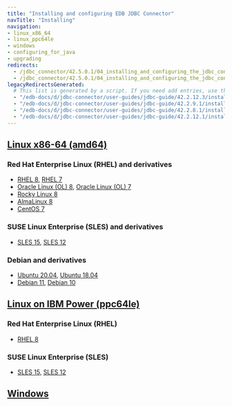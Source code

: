 ```yaml
---
title: "Installing and configuring EDB JDBC Connector"
navTitle: "Installing"
navigation:
- linux_x86_64
- linux_ppc64le
- windows
- configuring_for_java
- upgrading
redirects:
  - /jdbc_connector/42.5.0.1/04_installing_and_configuring_the_jdbc_connector/
  - /jdbc_connector/42.5.0.1/04_installing_and_configuring_the_jdbc_connector/01_installing_the_connector_with_an_rpm_package/
legacyRedirectsGenerated:
  # This list is generated by a script. If you need add entries, use the `legacyRedirects` key.
  - "/edb-docs/d/jdbc-connector/user-guides/jdbc-guide/42.2.12.3/installing_and_configuring_the_jdbc_connector.html"
  - "/edb-docs/d/jdbc-connector/user-guides/jdbc-guide/42.2.9.1/installing_and_configuring_the_jdbc_connector.html"
  - "/edb-docs/d/jdbc-connector/user-guides/jdbc-guide/42.2.8.1/installing_and_configuring_the_jdbc_connector.html"
  - "/edb-docs/d/jdbc-connector/user-guides/jdbc-guide/42.2.12.1/installing_and_configuring_the_jdbc_connector.html"
---
```


<div id="installing_and_configuring_the_jdbc_connector" class="registered_link"></div>

## [Linux x86-64 (amd64)](linux_x86_64)
### Red Hat Enterprise Linux (RHEL) and derivatives
- [RHEL 8](linux_x86_64/jdbc_rhel_8), [RHEL 7](linux_x86_64/jdbc_rhel_7)
- [Oracle Linux (OL) 8](linux_x86_64/jdbc_rhel_8), [Oracle Linux (OL) 7](linux_x86_64/jdbc_rhel_7)
- [Rocky Linux 8](linux_x86_64/jdbc_other_linux_8)
- [AlmaLinux 8](linux_x86_64/jdbc_other_linux_8)
- [CentOS 7](linux_x86_64/jdbc_centos_7)
### SUSE Linux Enterprise (SLES) and derivatives
- [SLES 15](linux_x86_64/jdbc_sles_15), [SLES 12](linux_x86_64/jdbc_sles_12)
### Debian and derivatives
- [Ubuntu 20.04](linux_x86_64/jdbc_ubuntu_20), [Ubuntu 18.04](linux_x86_64/jdbc_ubuntu_18)
- [Debian 11](linux_x86_64/jdbc_debian_11), [Debian 10](linux_x86_64/jdbc_debian_10)
## [Linux on IBM Power (ppc64le)](linux_ppc64le)
### Red Hat Enterprise Linux (RHEL)
- [RHEL 8](linux_ppc64le/jdbc_rhel_8)
### SUSE Linux Enterprise (SLES)
- [SLES 15](linux_ppc64le/jdbc_sles_15), [SLES 12](linux_ppc64le/jdbc_sles_12)
## [Windows](windows)
